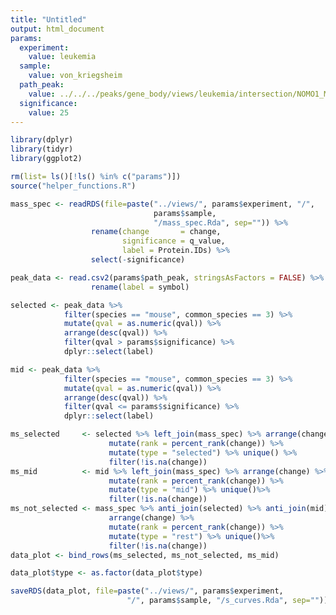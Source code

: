 ```yaml
---
title: "Untitled"
output: html_document
params:
  experiment:
    value: leukemia
  sample:
    value: von_kriegsheim
  path_peak:
    value: ../../../peaks/gene_body/views/leukemia/intersection/NOMO1_MA93ITD_sample1_sample2_sample3_inter_given
  significance:
    value: 25
---
```


<!-- Load libraries -->
```r
library(dplyr)
library(tidyr)
library(ggplot2)
```

<!-- Clean --> 
```r
rm(list= ls()[!ls() %in% c("params")])
source("helper_functions.R")
```

```r
mass_spec <- readRDS(file=paste("../views/", params$experiment, "/", 
                                params$sample, 
                                "/mass_spec.Rda", sep="")) %>%
                  rename(change       = change,
                         significance = q_value,
                         label = Protein.IDs) %>%
                  select(-significance)

peak_data <- read.csv2(params$path_peak, stringsAsFactors = FALSE) %>%
                  rename(label = symbol)
```

```r
selected <- peak_data %>% 
            filter(species == "mouse", common_species == 3) %>%
            mutate(qval = as.numeric(qval)) %>%
            arrange(desc(qval)) %>% 
            filter(qval > params$significance) %>% 
            dplyr::select(label) 

mid <- peak_data %>% 
            filter(species == "mouse", common_species == 3) %>%
            mutate(qval = as.numeric(qval)) %>%
            arrange(desc(qval)) %>% 
            filter(qval <= params$significance) %>% 
            dplyr::select(label)
```

```r
ms_selected     <- selected %>% left_join(mass_spec) %>% arrange(change) %>% 
                      mutate(rank = percent_rank(change)) %>%
                      mutate(type = "selected") %>% unique() %>%
                      filter(!is.na(change)) 
ms_mid          <- mid %>% left_join(mass_spec) %>% arrange(change) %>% 
                      mutate(rank = percent_rank(change)) %>%
                      mutate(type = "mid") %>% unique()%>%
                      filter(!is.na(change)) 
ms_not_selected <- mass_spec %>% anti_join(selected) %>% anti_join(mid) %>%
                      arrange(change) %>% 
                      mutate(rank = percent_rank(change)) %>%
                      mutate(type = "rest") %>% unique()%>%
                      filter(!is.na(change)) 
data_plot <- bind_rows(ms_selected, ms_not_selected, ms_mid) 

data_plot$type <- as.factor(data_plot$type)
```

```r
saveRDS(data_plot, file=paste("../views/", params$experiment, 
                          "/", params$sample, "/s_curves.Rda", sep=""))
```

```r

```


